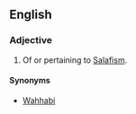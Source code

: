 {{wikipedia}}
==English==

===Adjective===
{{en-adj|-}}

# Of or pertaining to [[Salafism]].

====Synonyms====
* [[Wahhabi]]